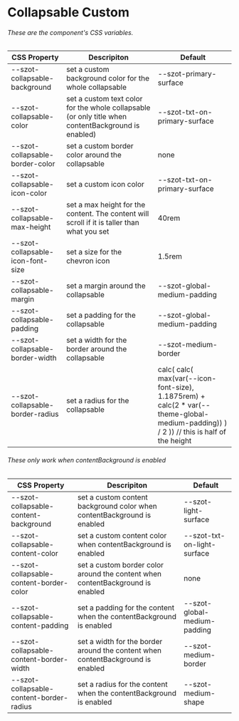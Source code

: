 

<Meta title="Components/Collapsable/Custom" />

# Collapsable Custom

###### These are the component's CSS variables.

| CSS Property                             | Descripiton                                                            | Default                       |
| ---------------------------------------- | ---------------------------------------------------------------------- | ----------------------------- |
| --szot-collapsable-background            | set a custom background color for the whole collapsable                | --szot-primary-surface        |
| --szot-collapsable-color                 | set a custom text color for the whole collapsable (or only title when contentBackground is enabled) | --szot-txt-on-primary-surface |
| --szot-collapsable-border-color          | set a custom border color around the collapsable                       | none                          |
| --szot-collapsable-icon-color            | set a custom icon color                                                | --szot-txt-on-primary-surface |
| --szot-collapsable-max-height            | set a max height for the content. The content will scroll if it is taller than what you set | 40rem    |
| --szot-collapsable-icon-font-size        | set a size for the chevron icon                                        | 1.5rem                        |
| --szot-collapsable-margin                | set a margin around the collapsable                                    | --szot-global-medium-padding  |
| --szot-collapsable-padding               | set a padding for the collapsable                                      | --szot-global-medium-padding  |
| --szot-collapsable-border-width          | set a width for the border around the collapsable                      | --szot-medium-border          |
| --szot-collapsable-border-radius         | set a radius for the collapsable                                       | calc( calc( max(var(--icon-font-size), 1.1875rem) + calc(2 * var(--theme-global-medium-padding)) ) / 2 )) // this is half of the height |

###### These only work when contentBackground is enabled

| CSS Property                             | Descripiton                                                            | Default                       |
| ---------------------------------------- | ---------------------------------------------------------------------- | ----------------------------- |
| --szot-collapsable-content-background    | set a custom content background color when contentBackground is enabled| --szot-light-surface          |
| --szot-collapsable-content-color         | set a custom content color when contentBackground is enabled           | --szot-txt-on-light-surface   |
| --szot-collapsable-content-border-color  | set a custom border color around the content when contentBackground is enabled | none                  |
| --szot-collapsable-content-padding       | set a padding for the content when the contentBackground is enabled    | --szot-global-medium-padding  |
| --szot-collapsable-content-border-width  | set a width for the border around the content when contentBackground is enabled | --szot-medium-border |
| --szot-collapsable-content-border-radius | set a radius for the content when the contentBackground is enabled     | --szot-medium-shape           |

